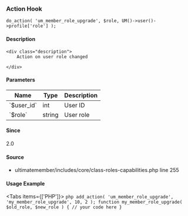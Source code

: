 
<UMBreadCrumb type="action"/>

### Action Hook    
    
```
do_action( 'um_member_role_upgrade', $role, UM()->user()->profile['role'] );
```

#### Description
    <div class="description">
        Action on user role changed
 
    </div>

#### Parameters
            
<table className="table-auto mt-2 border dark:border-gray-500 p-5 text-sm text-left">
<thead>
<tr>
<th  className="px-3">Name</th>
<th  className="px-3">Type</th>
<th  className="px-3">Description</th>
</tr>
</thead>
<tbody>
               <tr >
               <td className="px-3 py-2">`$user_id`</td>
               <td className="px-3 py-2">int</td>
               <td className="px-3 py-2 text-sm">User ID</td>
               </tr>
               <tr >
               <td className="px-3 py-2">`$role`</td>
               <td className="px-3 py-2">string</td>
               <td className="px-3 py-2 text-sm">User role</td>
               </tr>
</tbody>
</table>

#### Since
<div class="description">
2.0
</div>

#### Source
  - <Link href="https://github.com/ultimatemember/ultimatemember/tree/2.5.0/includes/core/class-roles-capabilities.php#L255">ultimatemember/includes/core/class-roles-capabilities.php</Link> <Link href="https://github.com/ultimatemember/ultimatemember/tree/2.5.0/includes/core/class-roles-capabilities.php#L255">line 255</Link>



#### Usage Example

<Tabs items={['PHP']}>
    <Tab>
    ```php
    add_action( 'um_member_role_upgrade', 'my_member_role_upgrade', 10, 2 );
 function my_member_role_upgrade( $old_role, $new_role ) {
     // your code here
 }
    ```
    </Tab>
</Tabs>